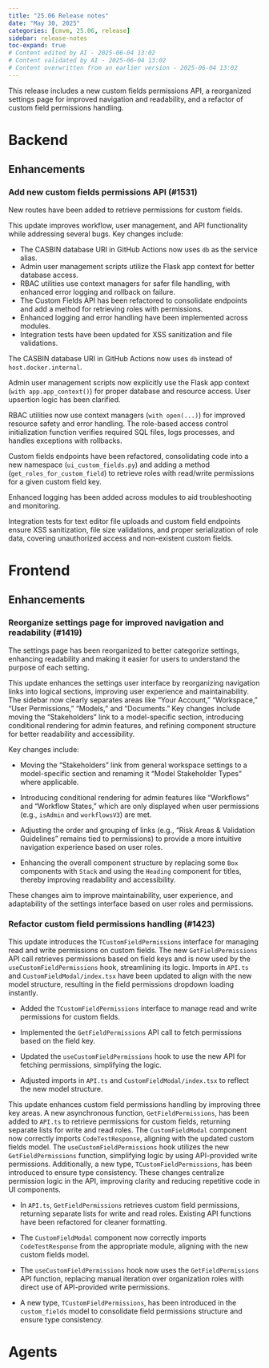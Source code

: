 ```yaml
---
title: "25.06 Release notes"
date: "May 30, 2025"
categories: [cmvm, 25.06, release]
sidebar: release-notes
toc-expand: true
# Content edited by AI - 2025-06-04 13:02
# Content validated by AI - 2025-06-04 13:02
# Content overwritten from an earlier version - 2025-06-04 13:02
---
```


This release includes a new custom fields permissions API, a reorganized settings page for improved navigation and readability, and a refactor of custom field permissions handling.

<!-- WARNING: Summary may not mention an enhancement PR -->

# Backend
<!--- Tag: [cmvm/25.06](https://github.com/validmind/backend/releases/tag/cmvm/25.06) --->
<!--- Compare API call: gh api repos/validmind/backend/compare/9a25cb2452a9b02dec0fb6944020765d43660a35...9a25cb2452a9b02dec0fb6944020765d43660a35 --->

## Enhancements


<!--- PR #1531: https://github.com/validmind/backend/pull/1531 --->
<!--- Labels: enhancement --->
### Add new custom fields permissions API (#1531)

New routes have been added to retrieve permissions for custom fields.

This update improves workflow, user management, and API functionality while addressing several bugs. Key changes include:

- The CASBIN database URI in GitHub Actions now uses `db` as the service alias.
- Admin user management scripts utilize the Flask app context for better database access.
- RBAC utilities use context managers for safer file handling, with enhanced error logging and rollback on failure.
- The Custom Fields API has been refactored to consolidate endpoints and add a method for retrieving roles with permissions.
- Enhanced logging and error handling have been implemented across modules.
- Integration tests have been updated for XSS sanitization and file validations.

The CASBIN database URI in GitHub Actions now uses `db` instead of `host.docker.internal`.

Admin user management scripts now explicitly use the Flask app context (`with app.app_context()`) for proper database and resource access. User upsertion logic has been clarified.

RBAC utilities now use context managers (`with open(...)`) for improved resource safety and error handling. The role-based access control initialization function verifies required SQL files, logs processes, and handles exceptions with rollbacks.

Custom fields endpoints have been refactored, consolidating code into a new namespace (`ui_custom_fields.py`) and adding a method (`get_roles_for_custom_field`) to retrieve roles with read/write permissions for a given custom field key.

Enhanced logging has been added across modules to aid troubleshooting and monitoring.

Integration tests for text editor file uploads and custom field endpoints ensure XSS sanitization, file size validations, and proper serialization of role data, covering unauthorized access and non-existent custom fields.

<!-- ### Changes with no label -->


<!--- PR #1533: https://github.com/validmind/backend/pull/1533 --->
<!--- Labels: none --->
<!--- ### [SC-10335] Repo Sync repo-sync/21399 (2025-05-29) (#1533) --->
<!-- No release notes or summary provided. -->


<!--- PR #1536: https://github.com/validmind/backend/pull/1536 --->
<!--- Labels: none --->
<!--- ### Merge Staging into Prod (prod-1.30.16) (#1536) --->
<!-- No release notes or summary provided. -->


<!--- PR #1535: https://github.com/validmind/backend/pull/1535 --->
<!--- Labels: none --->
<!--- ### Cullen/merge main into staging (#1535) --->
<!-- No release notes or summary provided. -->


# Frontend
<!--- Tag: [cmvm/25.06](https://github.com/validmind/frontend/releases/tag/cmvm/25.06) --->
<!--- Compare API call: gh api repos/validmind/frontend/compare/8d27e60a09a075a3d625d9044bd4ba5add36f9e0...8d27e60a09a075a3d625d9044bd4ba5add36f9e0 --->

## Enhancements


<!--- PR #1419: https://github.com/validmind/frontend/pull/1419 --->
<!--- Labels: enhancement --->
### Reorganize settings page for improved navigation and readability (#1419)

The settings page has been reorganized to better categorize settings, enhancing readability and making it easier for users to understand the purpose of each setting.

This update enhances the settings user interface by reorganizing navigation links into logical sections, improving user experience and maintainability. The sidebar now clearly separates areas like "Your Account," "Workspace," "User Permissions," "Models," and "Documents." Key changes include moving the "Stakeholders" link to a model-specific section, introducing conditional rendering for admin features, and refining component structure for better readability and accessibility.

Key changes include:

- Moving the "Stakeholders" link from general workspace settings to a model-specific section and renaming it "Model Stakeholder Types" where applicable.

- Introducing conditional rendering for admin features like "Workflows" and "Workflow States," which are only displayed when user permissions (e.g., `isAdmin` and `workflowsV3`) are met.

- Adjusting the order and grouping of links (e.g., "Risk Areas & Validation Guidelines" remains tied to permissions) to provide a more intuitive navigation experience based on user roles.

- Enhancing the overall component structure by replacing some `Box` components with `Stack` and using the `Heading` component for titles, thereby improving readability and accessibility.

These changes aim to improve maintainability, user experience, and adaptability of the settings interface based on user roles and permissions.


<!--- PR #1423: https://github.com/validmind/frontend/pull/1423 --->
<!--- Labels: enhancement --->
### Refactor custom field permissions handling (#1423)

This update introduces the `TCustomFieldPermissions` interface for managing read and write permissions on custom fields. The new `GetFieldPermissions` API call retrieves permissions based on field keys and is now used by the `useCustomFieldPermissions` hook, streamlining its logic. Imports in `API.ts` and `CustomFieldModal/index.tsx` have been updated to align with the new model structure, resulting in the field permissions dropdown loading instantly.

- Added the `TCustomFieldPermissions` interface to manage read and write permissions for custom fields.

- Implemented the `GetFieldPermissions` API call to fetch permissions based on the field key.

- Updated the `useCustomFieldPermissions` hook to use the new API for fetching permissions, simplifying the logic.

- Adjusted imports in `API.ts` and `CustomFieldModal/index.tsx` to reflect the new model structure.

<!-- List any breaking changes -->

<!-- Add screenshots or videos showing before/after -->

This update enhances custom field permissions handling by improving three key areas. A new asynchronous function, `GetFieldPermissions`, has been added to `API.ts` to retrieve permissions for custom fields, returning separate lists for write and read roles. The `CustomFieldModal` component now correctly imports `CodeTestResponse`, aligning with the updated custom fields model. The `useCustomFieldPermissions` hook utilizes the new `GetFieldPermissions` function, simplifying logic by using API-provided write permissions. Additionally, a new type, `TCustomFieldPermissions`, has been introduced to ensure type consistency. These changes centralize permission logic in the API, improving clarity and reducing repetitive code in UI components.

- In `API.ts`, `GetFieldPermissions` retrieves custom field permissions, returning separate lists for write and read roles. Existing API functions have been refactored for cleaner formatting.

- The `CustomFieldModal` component now correctly imports `CodeTestResponse` from the appropriate module, aligning with the new custom fields model.

- The `useCustomFieldPermissions` hook now uses the `GetFieldPermissions` API function, replacing manual iteration over organization roles with direct use of API-provided write permissions.

- A new type, `TCustomFieldPermissions`, has been introduced in the `custom_fields` model to consolidate field permissions structure and ensure type consistency.

<!-- ### Changes with no label -->


<!--- PR #1431: https://github.com/validmind/frontend/pull/1431 --->
<!--- Labels: none --->
<!--- ### Merge Main into Staging (staging-1.36.3) (#1431) --->
<!-- No release notes or summary provided. -->


<!--- PR #1432: https://github.com/validmind/frontend/pull/1432 --->
<!--- Labels: none --->
<!--- ### Merge Staging into Prod (prod-1.36.3) (#1432) --->
<!-- No release notes or summary provided. -->


<!--- PR #1425: https://github.com/validmind/frontend/pull/1425 --->
<!--- Labels: none --->
<!--- ### [SC-10335] Repo Sync repo-sync/21399 (2025-05-29) (#1425) --->
<!-- No release notes or summary provided. -->


# Agents
<!--- Tag: [cmvm/25.06](https://github.com/validmind/agents/releases/tag/cmvm/25.06) --->
<!--- Compare API call: gh api repos/validmind/agents/compare/7296184079d435d4c14b3a9af81dcf2ed3c5f8a1...7296184079d435d4c14b3a9af81dcf2ed3c5f8a1 --->

<!-- ### Changes with no label -->


<!--- PR #30: https://github.com/validmind/agents/pull/30 --->
<!--- Labels: none --->
<!--- ### Merge Main into Prod (prod-25746) (#30) --->
<!-- No release notes or summary provided. -->


<!--- PR #28: https://github.com/validmind/agents/pull/28 --->
<!--- Labels: none --->
<!--- ### [SC-10335] Repo Sync repo-sync/21399 (2025-05-29) (#28) --->
<!-- No release notes or summary provided. -->


<!--- # Documentation --->
<!--- Tag: [cmvm/25.06](https://github.com/validmind/documentation/releases/tag/cmvm/25.06) --->
<!--- Compare API call: gh api repos/validmind/documentation/compare/01f652d63c5c2897688a76ad8ca89ea50973c492...01f652d63c5c2897688a76ad8ca89ea50973c492 --->
<!-- No public PRs found for this release -->

<!--- # Validmind-library --->
<!--- Tag: [cmvm/25.06](https://github.com/validmind/validmind-library/releases/tag/cmvm/25.06) --->
<!--- Compare API call: gh api repos/validmind/validmind-library/compare/cmvm/25.06...cmvm/25.06 --->
<!-- No public PRs found for this release -->
